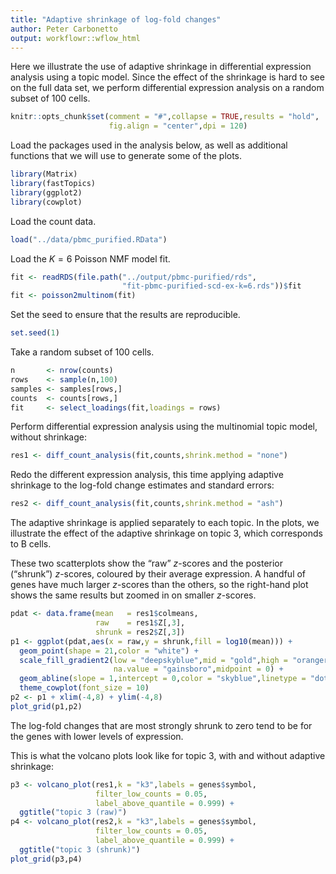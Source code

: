 ```yaml
---
title: "Adaptive shrinkage of log-fold changes"
author: Peter Carbonetto
output: workflowr::wflow_html
---
```


Here we illustrate the use of adaptive shrinkage in differential
expression analysis using a topic model. Since the effect of the
shrinkage is hard to see on the full data set, we perform differential
expression analysis on a random subset of 100 cells.

```r
knitr::opts_chunk$set(comment = "#",collapse = TRUE,results = "hold",
                      fig.align = "center",dpi = 120)
```

Load the packages used in the analysis below, as well as additional
functions that we will use to generate some of the plots.

```r
library(Matrix)
library(fastTopics)
library(ggplot2)
library(cowplot)
```

Load the count data.

```r
load("../data/pbmc_purified.RData")
```

Load the $K = 6$ Poisson NMF model fit.

```r
fit <- readRDS(file.path("../output/pbmc-purified/rds",
                         "fit-pbmc-purified-scd-ex-k=6.rds"))$fit
fit <- poisson2multinom(fit)
```

Set the seed to ensure that the results are reproducible.

```r
set.seed(1)
```

Take a random subset of 100 cells.

```r
n       <- nrow(counts)
rows    <- sample(n,100)
samples <- samples[rows,]
counts  <- counts[rows,]
fit     <- select_loadings(fit,loadings = rows)
```

Perform differential expression analysis using the multinomial topic
model, without shrinkage:

```r
res1 <- diff_count_analysis(fit,counts,shrink.method = "none")
```

Redo the different expression analysis, this time applying adaptive
shrinkage to the log-fold change estimates and standard errors:

```r
res2 <- diff_count_analysis(fit,counts,shrink.method = "ash")
```

The adaptive shrinkage is applied separately to each topic. In the
plots, we illustrate the effect of the adaptive shrinkage on topic 3,
which corresponds to B cells.

These two scatterplots show the "raw" *z*-scores and the posterior
("shrunk") *z*-scores, coloured by their average expression. A handful
of genes have much larger *z*-scores than the others, so the
right-hand plot shows the same results but zoomed in on smaller
*z*-scores.

```r
pdat <- data.frame(mean   = res1$colmeans,
                   raw    = res1$Z[,3],
                   shrunk = res2$Z[,3])
p1 <- ggplot(pdat,aes(x = raw,y = shrunk,fill = log10(mean))) +
  geom_point(shape = 21,color = "white") +
  scale_fill_gradient2(low = "deepskyblue",mid = "gold",high = "orangered",
                       na.value = "gainsboro",midpoint = 0) +
  geom_abline(slope = 1,intercept = 0,color = "skyblue",linetype = "dotted") +
  theme_cowplot(font_size = 10)
p2 <- p1 + xlim(-4,8) + ylim(-4,8)
plot_grid(p1,p2)
```

The log-fold changes that are most strongly shrunk to zero tend to be
for the genes with lower levels of expression.

This is what the volcano plots look like for topic 3, with and without
adaptive shrinkage:

```r
p3 <- volcano_plot(res1,k = "k3",labels = genes$symbol,
                   filter_low_counts = 0.05,
                   label_above_quantile = 0.999) +
  ggtitle("topic 3 (raw)")
p4 <- volcano_plot(res2,k = "k3",labels = genes$symbol,
                   filter_low_counts = 0.05,
                   label_above_quantile = 0.999) +
  ggtitle("topic 3 (shrunk)")
plot_grid(p3,p4)
```
